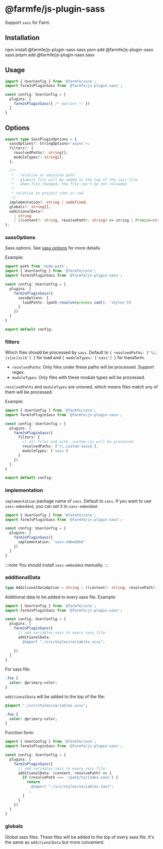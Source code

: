 
# @farmfe/js-plugin-sass
Support `sass` for Farm.

## Installation

<Tabs>
  <TabItem value="npm" label="npm">
    <CodeBlock>npm install @farmfe/js-plugin-sass sass</CodeBlock>
  </TabItem>
  <TabItem value="yarn" label="yarn">
    <CodeBlock>yarn add @farmfe/js-plugin-sass sass</CodeBlock>
  </TabItem>
  <TabItem value="pnpm" label="pnpm">
    <CodeBlock>pnpm add @farmfe/js-plugin-sass sass</CodeBlock>
  </TabItem>
</Tabs>

## Usage
```ts {2,6}
import { UserConfig } from '@farmfe/core';
import farmJsPluginSass from '@farmfe/js-plugin-sass';

const config: UserConfig = {
  plugins: [
    farmJsPluginSass({ /* options */ })
  ]
}
```

## Options
```ts
export type SassPluginOptions = {
  sassOptions?: StringOptions<'async'>;
  filters?: {
    resolvedPaths?: string[];
    moduleTypes?: string[];
  };

  /**
   * - relative or absolute path
   * - globals file will be added to the top of the sass file
   * - when file changed, the file can't be hot-reloaded
   *
   * relative to project root or cwd
   */
  implementation?: string | undefined;
  globals?: string[];
  additionalData?:
    | string
    | ((content?: string, resolvePath?: string) => string | Promise<string>);
};
```

### sassOptions
Sass options. See [sass options](https://sass-lang.com/documentation/js-api/interfaces/options/) for more details.

Example:
```ts
import path from 'node:path';
import { UserConfig } from '@farmfe/core';
import farmJsPluginSass from '@farmfe/js-plugin-sass';

const config: UserConfig = {
  plugins: [
    farmJsPluginSass({
      sassOptions: {
        loadPaths: [path.resolve(process.cwd(), 'styles')]
      }
    })
  ]
}

export default config;
```

### filters
Which files should be processed by `sass`. Default to `{ resolvedPaths: ['\\.(s[ac]ss)$'] }` for load and `{ moduleTypes: ['sass'] }` for transform.

* `resolvedPaths`: Only files under these paths will be processed. Support regex.
* `moduleTypes`: Only files with these module types will be processed.

`resolvedPaths` and `moduleTypes` are unioned, which means files match any of them will be processed.

Example:
```ts
import { UserConfig } from '@farmfe/core';
import farmJsPluginSass from '@farmfe/js-plugin-sass';

const config: UserConfig = {
  plugins: [
    farmJsPluginSass({
      filters: {
        // all files end with .custom-css will be processed
        resolvedPaths: ['\\.custom-sass$'],
        moduleTypes: ['sass']
      }
    })
  ]
}

export default config;
```

### implementation
`implementation` package name of `sass`. Default to `sass`. If you want to use `sass-embedded`, you can set it to `sass-embedded`.

```ts
import { UserConfig } from '@farmfe/core';
import farmJsPluginSass from '@farmfe/js-plugin-sass';

const config: UserConfig = {
  plugins: [
    farmJsPluginSass({
      implementation: 'sass-embedded'
    })
  ]
}
```
:::note
You should install `sass-embedded` manually.
:::

### additionalData
```ts
type AdditionalDataOption = string | ((content?: string, resolvePath?: string) => string | Promise<string>);
```
Additional data to be added to every sass file. Example:
```ts
import { UserConfig } from '@farmfe/core';
import farmJsPluginSass from '@farmfe/js-plugin-sass';

const config: UserConfig = {
  plugins: [
    farmJsPluginSass({
      // add variables.sass to every sass file
      additionalData: `
        @import "./src/styles/variables.scss";
      `
    })
  ]
}
```
For sass file:
```sass title="index.scss"
.foo {
  color: @primary-color;
}
```
`additionalData` will be added to the top of the file:
```sass title="index.scss"
@import "./src/styles/variables.scss";

.foo {
  color: @primary-color;
}
```

Function form:
```ts
import { UserConfig } from '@farmfe/core';
import farmJsPluginSass from '@farmfe/js-plugin-sass';

const config: UserConfig = {
  plugins: [
    farmJsPluginSass({
      // add variables.sass to every sass file
      additionalData: (content, resolvePath) => {
        if (resolvePath === '/path/to/index.sass') {
          return `
            @import "./src/styles/variables.sass";
          `;
        }
      }
    })
  ]
}
```

### globals
Global sass files. These files will be added to the top of every sass file. It's the same as `additionalData` but more convenient.

